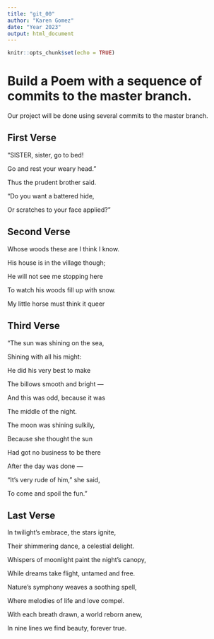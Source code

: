 ```yaml
---
title: "git_00"
author: "Karen Gomez"
date: "Year 2023"
output: html_document
---
```


```r
knitr::opts_chunk$set(echo = TRUE)
```
# Build a Poem with a sequence of commits to the master branch.
Our project will be done using several commits to the master branch.
<!-- Do not modify or change any text in "!--" bracketed areas such as this --- these are instructions to
you, if you change any of this the git program will notice it and compromise your git merging strategy !-->

## First Verse 
<!--Put the first five lines of a poem by Lewis Carrol in this section!-->
"SISTER, sister, go to bed!

Go and rest your weary head."

Thus the prudent brother said.

"Do you want a battered hide,

Or scratches to your face applied?"

## Second Verse
<!--Put the first five lines of a poem by Robert Frost here!-->
Whose woods these are I think I know.   

His house is in the village though;   

He will not see me stopping here   

To watch his woods fill up with snow.   

My little horse must think it queer

## Third Verse
<!--Put the first two verses of The Walrus and the Carpenter here!-->
"The sun was shining on the sea,

Shining with all his might:
      
He did his very best to make

The billows smooth and bright —

And this was odd, because it was
      
The middle of the night.

The moon was shining sulkily,

 Because she thought the sun
 
Had got no business to be there

After the day was done —

"It's very rude of him," she said,

To come and spoil the fun."

## Last Verse
<!--Put a short poem of your choice 8-20 lines,here!-->
In twilight's embrace, the stars ignite,

Their shimmering dance, a celestial delight.

Whispers of moonlight paint the night's canopy,

While dreams take flight, untamed and free.

Nature's symphony weaves a soothing spell,

Where melodies of life and love compel.

With each breath drawn, a world reborn anew,

In nine lines we find beauty, forever true.